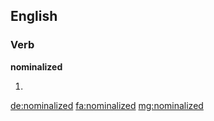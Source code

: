 ==English==

===Verb===
'''nominalized'''

# {{en-past of|nominalize}}

[[de:nominalized]]
[[fa:nominalized]]
[[mg:nominalized]]